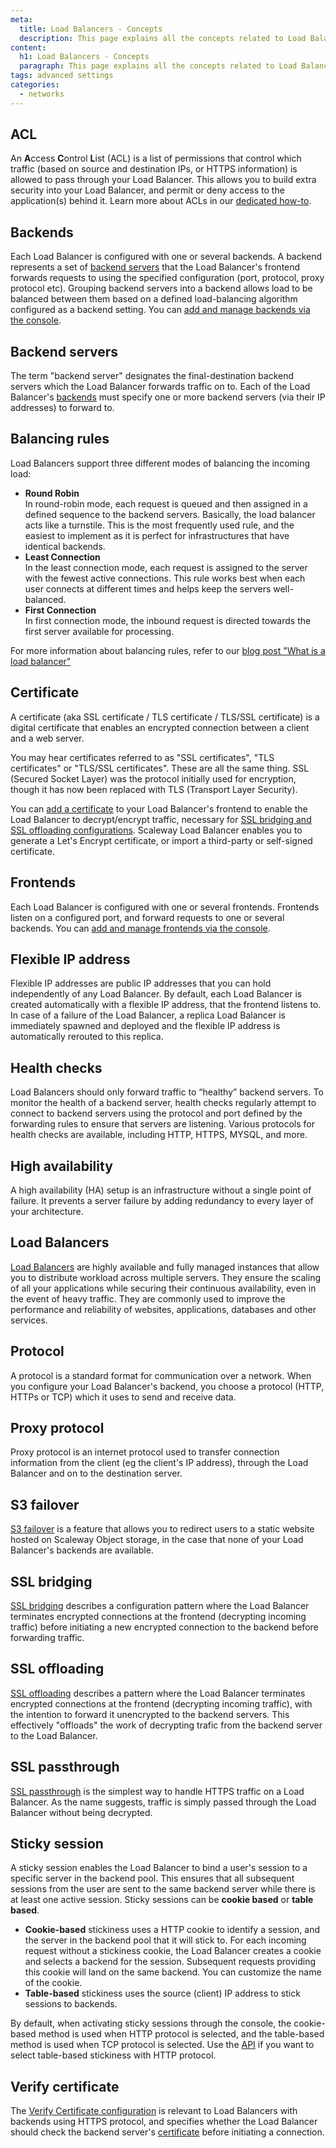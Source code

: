 ```yaml
---
meta:
  title: Load Balancers - Concepts
  description: This page explains all the concepts related to Load Balancer
content:
  h1: Load Balancers - Concepts
  paragraph: This page explains all the concepts related to Load Balancer
tags: advanced settings
categories:
  - networks
---
```


<Concept opened>

## ACL

An **A**ccess **C**ontrol **L**ist (ACL) is a list of permissions that control which traffic (based on source and destination IPs, or HTTPS information) is allowed to pass through your Load Balancer. This allows you to build extra security into your Load Balancer, and permit or deny access to the application(s) behind it. Learn more about ACLs in our [dedicated how-to](/network/load-balancer/how-to/create-manage-acls).

</Concept>


<Concept opened>

## Backends

Each Load Balancer is configured with one or several backends. A backend represents a set of [backend servers](#backend-servers) that the Load Balancer's frontend forwards requests to using the specified configuration (port, protocol, proxy protocol etc). Grouping backend servers into a backend allows load to be balanced between them based on a defined load-balancing algorithm configured as a backend setting. You can [add and manage backends via the console](/network/load-balancer/how-to/manage-frontends-and-backends/).

</Concept>

<Concept opened>

## Backend servers

The term "backend server" designates the final-destination backend servers which the Load Balancer forwards traffic on to. Each of the Load Balancer's [backends](#backends) must specify one or more backend servers (via their IP addresses) to forward to.

</Concept>

<Concept opened>

## Balancing rules

Load Balancers support three different modes of balancing the incoming load:

* **Round Robin**  
  In round-robin mode, each request is queued and then assigned in a defined sequence to the backend servers. Basically, the load balancer acts like a turnstile. This is the most frequently used rule, and the easiest to implement as it is perfect for infrastructures that have identical backends.
* **Least Connection**  
  In the least connection mode, each request is assigned to the server with the fewest active connections. This rule works best when each user connects at different times and helps keep the servers well-balanced.
* **First Connection**  
  In first connection mode, the inbound request is directed towards the first server available for processing.

For more information about balancing rules, refer to our [blog post "What is a load balancer"](https://blog.scaleway.com/what-is-a-load-balancer/)

</Concept>

<Concept>

## Certificate

A certificate (aka SSL certificate / TLS certificate / TLS/SSL certificate) is a digital certificate that enables an encrypted connection between a client and a web server. 

<Message type="tip">

  You may hear certificates referred to as "SSL certificates", "TLS certificates" or "TLS/SSL certificates". These are all the same thing. SSL (Secured Socket Layer) was the protocol initially used for encryption, though it has now been replaced with TLS (Transport Layer Security).

</Message>

You can [add a  certificate](/network/load-balancer/how-to/add-certificate) to your Load Balancer's frontend to enable the Load Balancer to decrypt/encrypt traffic, necessary for [SSL bridging and SSL offloading configurations](/network/load-balancer/reference-content/configuring-load-balancer). Scaleway Load Balancer enables you to generate a Let's Encrypt certificate, or import a third-party or self-signed certificate.

</Concept>

<Concept>

## Frontends

Each Load Balancer is configured with one or several frontends. Frontends listen on a configured port, and forward requests to one or several backends. You can [add and manage frontends via the console](/network/load-balancer/how-to/manage-frontends-and-backends/).

</Concept>

<Concept>

## Flexible IP address

Flexible IP addresses are public IP addresses that you can hold independently of any Load Balancer. By default, each Load Balancer is created automatically with a flexible IP address, that the frontend listens to. In case of a failure of the Load Balancer, a replica Load Balancer is immediately spawned and deployed and the flexible IP address is automatically rerouted to this replica.

</Concept>

<Concept>

## Health checks

Load Balancers should only forward traffic to “healthy” backend servers. To monitor the health of a backend server, health checks regularly attempt to connect to backend servers using the protocol and port defined by the forwarding rules to ensure that servers are listening. Various protocols for health checks are available, including HTTP, HTTPS, MYSQL, and more.

</Concept>

<Concept>

## High availability

A high availability (HA) setup is an infrastructure without a single point of failure. It prevents a server failure by adding redundancy to every layer of your architecture.

</Concept>

<Concept>

## Load Balancers
[Load Balancers](/network/load-balancer/how-to/create-load-balancer/) are highly available and fully managed instances that allow you to distribute workload across multiple servers. They ensure the scaling of all your applications while securing their continuous availability, even in the event of heavy traffic. They are commonly used to improve the performance and reliability of websites, applications, databases and other services.

<Lightbox src="scaleway-load-balancer.webp" alt="" />

</Concept>

<Concept>

## Protocol

A protocol is a standard format for communication over a network. When you configure your Load Balancer's backend, you choose a protocol (HTTP, HTTPs or TCP) which it uses to send and receive data.

</Concept>

<Concept>

## Proxy protocol

Proxy protocol is an internet protocol used to transfer connection information from the client (eg the client's IP address), through the Load Balancer and on to the destination server.

</Concept>

<Concept>

## S3 failover

[S3 failover](/network/load-balancer/how-to/set-up-s3-failover/) is a feature that allows you to redirect users to a static website hosted on Scaleway Object storage, in the case that none of your Load Balancer's backends are available. 

</Concept>

<Concept>

## SSL bridging

[SSL bridging](/network/load-balancer/reference-content/configuring-load-balancer#configuring-a-load-balancer-for-ssl-bridging) describes a configuration pattern where the Load Balancer terminates encrypted connections at the frontend (decrypting incoming traffic) before initiating a new encrypted connection to the backend before forwarding traffic.

</Concept>

<Concept>

## SSL offloading

[SSL offloading](/network/load-balancer/reference-content/configuring-load-balancer#configuring-a-load-balancer-for-ssl-offloading) describes a pattern where the Load Balancer terminates encrypted connections at the frontend (decrypting incoming traffic), with the intention to forward it unencrypted to the backend servers. This effectively "offloads" the work of decrypting trafic from the backend server to the Load Balancer.

</Concept>

<Concept>

## SSL passthrough

[SSL passthrough](/network/load-balancer/reference-content/configuring-load-balancer#configuring-a-load-balancer-for-ssl-passthrough) is the simplest way to handle HTTPS traffic on a Load Balancer. As the name suggests, traffic is simply passed through the Load Balancer without being decrypted.

</Concept>

<Concept>

## Sticky session

A sticky session enables the Load Balancer to bind a user's session to a specific server in the backend pool. This ensures that all subsequent sessions from the user are sent to the same backend server while there is at least one active session. Sticky sessions can be **cookie based** or **table based**. 

- **Cookie-based** stickiness uses a HTTP cookie to identify a session, and the server in the backend pool that it will stick to. For each incoming request without a stickiness cookie, the Load Balancer creates a cookie and selects a backend for the session. Subsequent requests providing this cookie will land on the same backend. You can customize the name of the cookie.
- **Table-based** stickiness uses the source (client) IP address to stick sessions to backends.

By default, when activating sticky sessions through the console, the cookie-based method is used when HTTP protocol is selected, and the table-based method is used when TCP protocol is selected. Use the [API](https://developers.scaleway.com/en/products/lb/zoned_api/#sticky-sessions-555758) if you want to select table-based stickiness with HTTP protocol.

</Concept>

<Concept>

## Verify certificate 

The [Verify Certificate configuration](/network/load-balancer/reference-content/configuring-load-balancer/#choosing-a-verify-certificate-setting) is relevant to Load Balancers with backends using HTTPS protocol, and specifies whether the Load Balancer should check the backend server's [certificate](#certificate) before initiating a connection.

</Concept>
